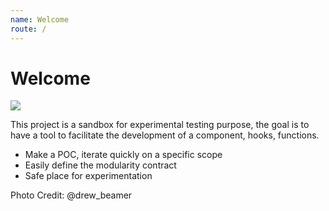 ```yaml
---
name: Welcome
route: /
---
```


# Welcome

<div style={{ display: 'flex', justifyContent: 'center' }}>
  <img src="public/media/hello.jpg" />
</div>

This project is a sandbox for experimental testing purpose, the goal is to have
a tool to facilitate the development of a component, hooks, functions.

- Make a POC, iterate quickly on a specific scope
- Easily define the modularity contract
- Safe place for experimentation

Photo Credit: @drew_beamer
